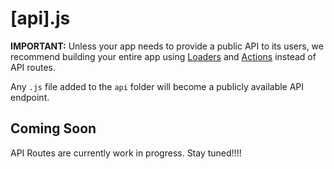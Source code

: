 # [api].js

**IMPORTANT:** Unless your app needs to provide a public API to its users, we recommend building your entire app using [Loaders](/docs/loaders) and [Actions](/docs/actions) instead of API routes.

Any `.js` file added to the `api` folder will become a publicly available API endpoint.

## Coming Soon

API Routes are currently work in progress. Stay tuned!!!!
